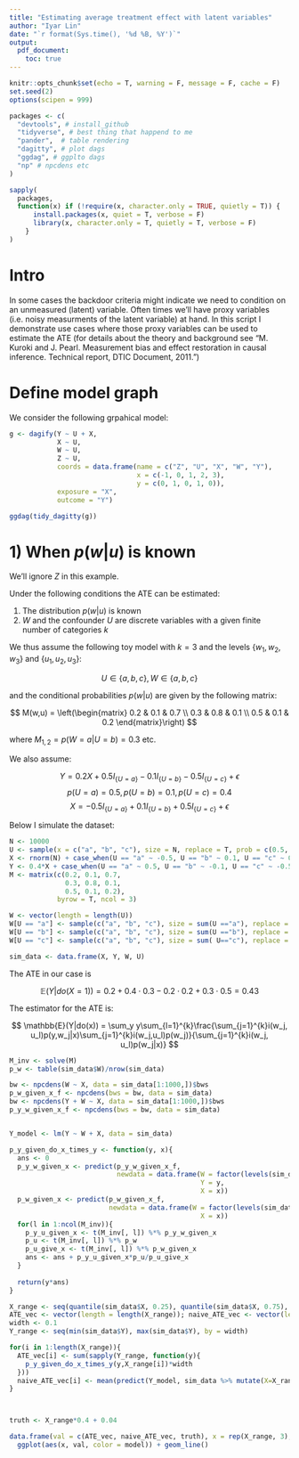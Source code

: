 ```yaml
---
title: "Estimating average treatment effect with latent variables"
author: "Iyar Lin"
date: "`r format(Sys.time(), '%d %B, %Y')`"
output: 
  pdf_document:
    toc: true
---
```


```r
knitr::opts_chunk$set(echo = T, warning = F, message = F, cache = F)
set.seed(2)
options(scipen = 999)

packages <- c(
  "devtools", # install_github
  "tidyverse", # best thing that happend to me
  "pander",  # table rendering
  "dagitty", # plot dags
  "ggdag", # ggplto dags
  "np" # npcdens etc
)

sapply(
  packages,
  function(x) if (!require(x, character.only = TRUE, quietly = T)) {
      install.packages(x, quiet = T, verbose = F)
      library(x, character.only = T, quietly = T, verbose = F)
    }
)
```

# Intro  
In some cases the backdoor criteria might indicate we need to condition on an unmeasured (latent) variable. Often times we'll have proxy variables (i.e. noisy measurments of the latent variable) at hand. In this script I demonstrate use cases where those proxy variables can be used to estimate the ATE (for details about the theory and background see "M. Kuroki and J. Pearl. Measurement bias and effect restoration in causal inference. Technical report,
DTIC Document, 2011.")

# Define model graph

We consider the following grpahical model:


```r
g <- dagify(Y ~ U + X,
            X ~ U, 
            W ~ U, 
            Z ~ U, 
            coords = data.frame(name = c("Z", "U", "X", "W", "Y"), 
                                x = c(-1, 0, 1, 2, 3), 
                                y = c(0, 1, 0, 1, 0)), 
            exposure = "X", 
            outcome = "Y")

ggdag(tidy_dagitty(g))
```

# 1) When $p(w|u)$ is known

We'll ignore $Z$ in this example.

Under the following conditions the ATE can be estimated:

1. The distribution $p(w|u)$ is known
1. $W$ and the confounder $U$ are discrete variables with a given finite number of categories $k$

We thus assume the following toy model with $k=3$ and the levels $\{w_1, w_2, w_3\}$ and $\{u_1, u_2, u_3\}$:

$$
U \in \{a, b, c\}, \, W \in \{a, b, c\}
$$

and the conditional probabilities $p(w|u)$ are given by the following matrix:

$$
M(w,u) = \left(\begin{matrix} 0.2 & 0.1 & 0.7 \\ 0.3 & 0.8 & 0.1 \\ 0.5 & 0.1 & 0.2 \end{matrix}\right)
$$

where $M_{1,2}=p(W=a|U=b)=0.3$ etc. 

We also assume:

$$
Y = 0.2X + 0.5I_{\{U=a\}} - 0.1I_{\{U=b\}} - 0.5I_{\{U=c\}} + \epsilon
$$
$$
p(U=a)=0.5, \, p(U=b)=0.1, \, p(U=c)=0.4
$$
$$
X = -0.5I_{\{U=a\}} + 0.1I_{\{U=b\}} + 0.5I_{\{U=c\}} + \epsilon
$$

Below I simulate the dataset:

```r
N <- 10000
U <- sample(x = c("a", "b", "c"), size = N, replace = T, prob = c(0.5, 0.1, 0.4))
X <- rnorm(N) + case_when(U == "a" ~ -0.5, U == "b" ~ 0.1, U == "c" ~ 0.5)
Y <- 0.4*X + case_when(U == "a" ~ 0.5, U == "b" ~ -0.1, U == "c" ~ -0.5) + rnorm(N)
M <- matrix(c(0.2, 0.1, 0.7, 
              0.3, 0.8, 0.1, 
              0.5, 0.1, 0.2), 
            byrow = T, ncol = 3)

W <- vector(length = length(U))
W[U == "a"] <- sample(c("a", "b", "c"), size = sum(U =="a"), replace = T, prob = c(M[1,1], M[2,1], M[3,1]))
W[U == "b"] <- sample(c("a", "b", "c"), size = sum(U =="b"), replace = T, prob = c(M[1,2], M[2,2], M[3,2]))
W[U == "c"] <- sample(c("a", "b", "c"), size = sum( U=="c"), replace = T, prob = c(M[1,3], M[2,3], M[3,3]))

sim_data <- data.frame(X, Y, W, U)
```

The ATE in our case is 

$$
\mathbb{E}(Y|do(X=1)) = 0.2 + 0.4\cdot 0.3 - 0.2 \cdot 0.2 + 0.3 \cdot 0.5 = 0.43
$$

The estimator for the ATE is:

$$
\mathbb{E}(Y|do(x)) = \sum_y y\sum_{l=1}^{k}\frac{\sum_{j=1}^{k}i(w_j, u_l)p(y,w_j|x)\sum_{j=1}^{k}i(w_j,u_l)p(w_j)}{\sum_{j=1}^{k}i(w_j, u_l)p(w_j|x)}
$$

```r
M_inv <- solve(M)
p_w <- table(sim_data$W)/nrow(sim_data)

bw <- npcdens(W ~ X, data = sim_data[1:1000,])$bws
p_w_given_x_f <- npcdens(bws = bw, data = sim_data)
bw <- npcdens(Y + W ~ X, data = sim_data[1:1000,])$bws
p_y_w_given_x_f <- npcdens(bws = bw, data = sim_data)


Y_model <- lm(Y ~ W + X, data = sim_data)

p_y_given_do_x_times_y <- function(y, x){
  ans <- 0
  p_y_w_given_x <- predict(p_y_w_given_x_f, 
                           newdata = data.frame(W = factor(levels(sim_data$W), levels = levels(sim_data$W)), 
                                                Y = y,
                                                X = x))
  p_w_given_x <- predict(p_w_given_x_f, 
                         newdata = data.frame(W = factor(levels(sim_data$W), levels = levels(sim_data$W)),
                                                X = x))
  for(l in 1:ncol(M_inv)){
    p_y_u_given_x <- t(M_inv[, l]) %*% p_y_w_given_x
    p_u <- t(M_inv[, l]) %*% p_w
    p_u_give_x <- t(M_inv[, l]) %*% p_w_given_x
    ans <- ans + p_y_u_given_x*p_u/p_u_give_x
  }
  
  return(y*ans)
}

X_range <- seq(quantile(sim_data$X, 0.25), quantile(sim_data$X, 0.75), length.out = 10)
ATE_vec <- vector(length = length(X_range)); naive_ATE_vec <- vector(length = length(X_range))
width <- 0.1
Y_range <- seq(min(sim_data$Y), max(sim_data$Y), by = width)

for(i in 1:length(X_range)){
  ATE_vec[i] <- sum(sapply(Y_range, function(y){
    p_y_given_do_x_times_y(y,X_range[i])*width
  }))
  naive_ATE_vec[i] <- mean(predict(Y_model, sim_data %>% mutate(X=X_range[i])))
}



truth <- X_range*0.4 + 0.04

data.frame(val = c(ATE_vec, naive_ATE_vec, truth), x = rep(X_range, 3), model = rep(c("corrected", "naive", "truth"), each = length(ATE_vec))) %>% 
  ggplot(aes(x, val, color = model)) + geom_line()
```

